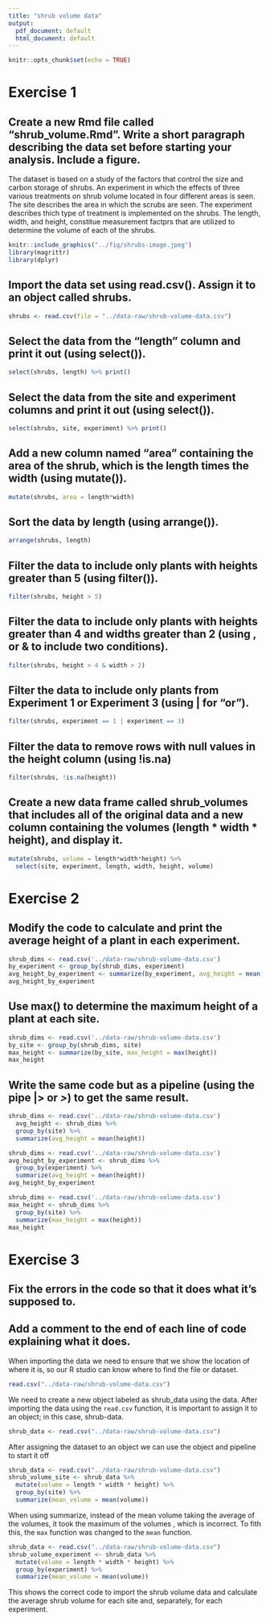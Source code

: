 ```yaml
---
title: "shrub volume data"
output:
  pdf_document: default
  html_document: default
---
```


```r
knitr::opts_chunk$set(echo = TRUE)
```

# Exercise 1

## Create a new Rmd file called “shrub_volume.Rmd”. Write a short paragraph describing the data set before starting your analysis. Include a figure.

The dataset is based on a study of the factors that control the size and carbon storage of shrubs. An experiment in which the effects of three various treatments on shrub volume located in four different areas is seen. The site describes the area in which the scrubs are seen. The experiment describes thich type of treatment is implemented on the shrubs. The length, width, and height, constitue measurement factprs that are utilized to determine the volume of each of the shrubs. 

```r
knitr::include_graphics("../fig/shrubs-image.jpeg")
library(magrittr)
library(dplyr)
```

## Import the data set using read.csv(). Assign it to an object called shrubs.

```r
shrubs <- read.csv(file = "../data-raw/shrub-volume-data.csv")
```

## Select the data from the “length” column and print it out (using select()).

```r
select(shrubs, length) %>% print()
```

## Select the data from the site and experiment columns and print it out (using select()).

```r
select(shrubs, site, experiment) %>% print()
```

## Add a new column named “area” containing the area of the shrub, which is the length times the width (using mutate()).

```r
mutate(shrubs, area = length*width)
```

## Sort the data by length (using arrange()).

```r
arrange(shrubs, length)
```

## Filter the data to include only plants with heights greater than 5 (using filter()).

```r
filter(shrubs, height > 5)
```

## Filter the data to include only plants with heights greater than 4 and widths greater than 2 (using , or & to include two conditions).

```r
filter(shrubs, height > 4 & width > 2)
```

## Filter the data to include only plants from Experiment 1 or Experiment 3 (using | for “or”).

```r
filter(shrubs, experiment == 1 | experiment == 3)
```

## Filter the data to remove rows with null values in the height column (using !is.na)

```r
filter(shrubs, !is.na(height))
```

## Create a new data frame called shrub_volumes that includes all of the original data and a new column containing the volumes (length * width * height), and display it.

```r
mutate(shrubs, volume = length*width*height) %>%
  select(site, experiment, length, width, height, volume)
```

# Exercise 2

## Modify the code to calculate and print the average height of a plant in each experiment.
```r
shrub_dims <- read.csv('../data-raw/shrub-volume-data.csv')
by_experiment <- group_by(shrub_dims, experiment)
avg_height_by_experiment <- summarize(by_experiment, avg_height = mean(height))
avg_height_by_experiment
```

## Use max() to determine the maximum height of a plant at each site.

```r
shrub_dims <- read.csv('../data-raw/shrub-volume-data.csv')
by_site <- group_by(shrub_dims, site)
max_height <- summarize(by_site, max_height = max(height))
max_height
```

## Write the same code but as a pipeline (using the pipe |> or *>*) to get the same result.

```r
shrub_dims <- read.csv('../data-raw/shrub-volume-data.csv')
  avg_height <- shrub_dims %>%  
  group_by(site) %>%
  summarize(avg_height = mean(height))
```

```r
shrub_dims <- read.csv('../data-raw/shrub-volume-data.csv')
avg_height_by_experiment <- shrub_dims %>%
  group_by(experiment) %>%
  summarize(avg_height = mean(height))
avg_height_by_experiment
```

```r
shrub_dims <- read.csv('../data-raw/shrub-volume-data.csv')
max_height <- shrub_dims %>%
  group_by(site) %>%
  summarize(max_height = max(height))
max_height
```

# Exercise 3

## Fix the errors in the code so that it does what it’s supposed to.
## Add a comment to the end of each line of code explaining what it does.

When importing the data we need to ensure that we show the location of where it is, so our R studio can know where to find the file or dataset.

```r
read.csv("../data-raw/shrub-volume-data.csv")
```

We need to create a new object labeled as shrub_data using the data. After importing the data using the `read.csv` function, it is important to assign it to an object; in this case, shrub-data. 

```r
shrub_data <- read.csv("../data-raw/shrub-volume-data.csv")
```

After assigning the dataset to an object we can use the object and pipeline to start it off

```r
shrub_data <- read.csv("../data-raw/shrub-volume-data.csv")
shrub_volume_site <- shrub_data %>%
  mutate(volume = length * width * height) %>%
  group_by(site) %>%
  summarize(mean_volume = mean(volume))
```

When using summarize, instead of the mean volume taking the average of the volumes, it took the maximum of the volumes , which is incorrect. To fith this, the `max` function was changed to the `mean` function.


```r
shrub_data <- read.csv("../data-raw/shrub-volume-data.csv")
shrub_volume_experiment <- shrub_data %>%
  mutate(volume = length * width * height) %>%
  group_by(experiment) %>%
  summarize(mean_volume = mean(volume))
```

This shows the correct code to import the shrub volume data and calculate the average shrub volume for each site and, separately, for each experiment.



